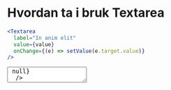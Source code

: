 
<Meta title="ds-react/form/textarea/intro" />

# Hvordan ta i bruk Textarea

```jsx
<Textarea
  label="In anim elit"
  value={value}
  onChange={(e) => setValue(e.target.value)}
/>
```

<Canvas>
  <Textarea
    label="In anim elit"
    value="Ullamco culpa officia incididunt consectetur voluptate consectetur eiusmod incididunt. Irure velit nulla est sit sit. In qui qui exercitation voluptate magna id officia pariatur est minim nostrud deserunt fugiat dolor. Proident cillum anim veniam quis tempor labore. Amet cupidatat cillum amet Lorem fugiat sit id esse magna fugiat qui cillum incididunt."
    onChange={() => null}
  />
</Canvas>

## Description

```jsx
<Textarea
  label="In anim elit"
  description="Reprehenderit esse proident"
  value={value}
  onChange={(e) => setValue(e.target.value)}
/>
```

<Canvas>
  <Textarea
    label="In anim elit"
    description="Reprehenderit esse proident"
    value="Ullamco culpa officia incididunt consectetur voluptate consectetur eiusmod incididunt. Irure velit nulla est sit sit. In qui qui exercitation voluptate magna id officia pariatur est minim nostrud deserunt fugiat dolor. Proident cillum anim veniam quis tempor labore. Amet cupidatat cillum amet Lorem fugiat sit id esse magna fugiat qui cillum incididunt."
    onChange={() => null}
  />
</Canvas>

## maxLength

Viser en liten counter i nedre høyre hjørne. Markeres med røst ved for mange tegn, men fungerer bare som en
visuell validering.

```jsx
<Textarea
  label="In anim elit"
  description="Reprehenderit esse proident"
  value={value}
  maxLength={400}
  onChange={(e) => setValue(e.target.value)}
/>
```

<Canvas>
  <Textarea
    label="In anim elit"
    description="Reprehenderit esse proident"
    maxLength={400}
    value="Ullamco culpa officia incididunt consectetur voluptate consectetur eiusmod incididunt. Irure velit nulla est sit sit. In qui qui exercitation voluptate magna id officia pariatur est minim nostrud deserunt fugiat dolor. Proident cillum anim veniam quis tempor labore. Amet cupidatat cillum amet Lorem fugiat sit id esse magna fugiat qui cillum incididunt."
    onChange={() => null}
  />
</Canvas>

## Errors

```jsx
<Textarea
  label="In anim elit"
  description="Reprehenderit esse proident"
  error="Textarea error"
  value={value}
  maxLength={400}
  onChange={(e) => setValue(e.target.value)}
/>
```

<Canvas>
  <Textarea
    label="In anim elit"
    description="Reprehenderit esse proident"
    error="Textarea error"
    maxLength={400}
    value="Ullamco culpa officia incididunt consectetur voluptate consectetur eiusmod incididunt. Irure velit nulla est sit sit. In qui qui exercitation voluptate magna id officia pariatur est minim nostrud deserunt fugiat dolor. Proident cillum anim veniam quis tempor labore. Amet cupidatat cillum amet Lorem fugiat sit id esse magna fugiat qui cillum incididunt."
    onChange={() => null}
  />
</Canvas>

## Sizing

```jsx
<Textarea
  label="In anim elit"
  description="Reprehenderit esse proident"
  value={value}
  maxLength={400}
  size="small"
  onChange={(e) => setValue(e.target.value)}
/>
```

<Canvas>
  <Textarea
    label="In anim elit"
    description="Reprehenderit esse proident"
    maxLength={400}
    size="small"
    value="Ullamco culpa officia incididunt consectetur voluptate consectetur eiusmod incididunt. Irure velit nulla est sit sit. In qui qui exercitation voluptate magna id officia pariatur est minim nostrud deserunt fugiat dolor. Proident cillum anim veniam quis tempor labore. Amet cupidatat cillum amet Lorem fugiat sit id esse magna fugiat qui cillum incididunt."
    onChange={() => null}
  />
</Canvas>

## hideLabel

Ved bruk av `hideLabel` på TextField kan man gjøre slik at label/description bare vises for skjermlesere

```jsx
<Textarea
  label="In anim elit"
  description="Reprehenderit esse proident"
  value={value}
  maxLength={400}
  hideLabel
  onChange={(e) => setValue(e.target.value)}
/>
```

<Canvas>
  <Textarea
    label="In anim elit"
    description="Reprehenderit esse proident"
    maxLength={400}
    hideLabel
    value="Ullamco culpa officia incididunt consectetur voluptate consectetur eiusmod incididunt. Irure velit nulla est sit sit. In qui qui exercitation voluptate magna id officia pariatur est minim nostrud deserunt fugiat dolor. Proident cillum anim veniam quis tempor labore. Amet cupidatat cillum amet Lorem fugiat sit id esse magna fugiat qui cillum incididunt."
    onChange={() => null}
  />
</Canvas>

## Disabled

NOTE: Husk at disabled bør unngås!

```jsx
<Textarea
  label="In anim elit"
  description="Reprehenderit esse proident"
  value={value}
  maxLength={400}
  disabled
  onChange={(e) => setValue(e.target.value)}
/>
```

<Canvas>
  <Textarea
    label="In anim elit"
    description="Reprehenderit esse proident"
    maxLength={400}
    disabled
    value="Ullamco culpa officia incididunt consectetur voluptate consectetur eiusmod incididunt. Irure velit nulla est sit sit. In qui qui exercitation voluptate magna id officia pariatur est minim nostrud deserunt fugiat dolor. Proident cillum anim veniam quis tempor labore. Amet cupidatat cillum amet Lorem fugiat sit id esse magna fugiat qui cillum incididunt."
    onChange={() => null}
  />
</Canvas>
